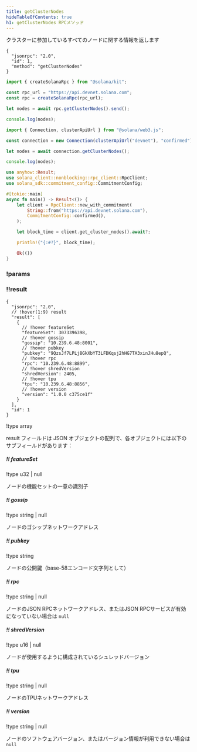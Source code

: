 ```yaml
---
title: getClusterNodes
hideTableOfContents: true
h1: getClusterNodes RPCメソッド
---
```


クラスターに参加しているすべてのノードに関する情報を返します

<APIMethod>

```jsonc !!request curl
{
  "jsonrpc": "2.0",
  "id": 1,
  "method": "getClusterNodes"
}
```

```ts !!request title="Kit"
import { createSolanaRpc } from "@solana/kit";

const rpc_url = "https://api.devnet.solana.com";
const rpc = createSolanaRpc(rpc_url);

let nodes = await rpc.getClusterNodes().send();

console.log(nodes);
```

```ts !!request title="web3.js"
import { Connection, clusterApiUrl } from "@solana/web3.js";

const connection = new Connection(clusterApiUrl("devnet"), "confirmed");

let nodes = await connection.getClusterNodes();

console.log(nodes);
```

```rs !!request title="Rust"
use anyhow::Result;
use solana_client::nonblocking::rpc_client::RpcClient;
use solana_sdk::commitment_config::CommitmentConfig;

#[tokio::main]
async fn main() -> Result<()> {
    let client = RpcClient::new_with_commitment(
        String::from("https://api.devnet.solana.com"),
        CommitmentConfig::confirmed(),
    );

    let block_time = client.get_cluster_nodes().await?;

    println!("{:#?}", block_time);

    Ok(())
}
```

### !params

### !!result

```jsonc !response
{
  "jsonrpc": "2.0",
  // !hover(1:9) result
  "result": [
    {
      // !hover featureSet
      "featureSet": 3073396398,
      // !hover gossip
      "gossip": "10.239.6.48:8001",
      // !hover pubkey
      "pubkey": "9QzsJf7LPLj8GkXbYT3LFDKqsj2hHG7TA3xinJHu8epQ",
      // !hover rpc
      "rpc": "10.239.6.48:8899",
      // !hover shredVersion
      "shredVersion": 2405,
      // !hover tpu
      "tpu": "10.239.6.48:8856",
      // !hover version
      "version": "1.0.0 c375ce1f"
    }
  ],
  "id": 1
}
```

!type array

result フィールドは JSON オブジェクトの配列で、各オブジェクトには以下のサブフィールドがあります：

##### !! featureSet

!type u32 | null

ノードの機能セットの一意の識別子

##### !! gossip

!type string | null

ノードのゴシップネットワークアドレス

##### !! pubkey

!type string

ノードの公開鍵（base-58エンコード文字列として）

##### !! rpc

!type string | null

ノードのJSON RPCネットワークアドレス、またはJSON
RPCサービスが有効になっていない場合は `null`

##### !! shredVersion

!type u16 | null

ノードが使用するように構成されているシュレッドバージョン

##### !! tpu

!type string | null

ノードのTPUネットワークアドレス

##### !! version

!type string | null

ノードのソフトウェアバージョン、またはバージョン情報が利用できない場合は `null`

</APIMethod>
